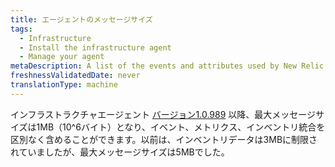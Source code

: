 ```yaml
---
title: エージェントのメッセージサイズ
tags:
  - Infrastructure
  - Install the infrastructure agent
  - Manage your agent
metaDescription: A list of the events and attributes used by New Relic's infrastructure agent to collect and store your host data.
freshnessValidatedDate: never
translationType: machine
---
```


インフラストラクチャエージェント [バージョン1.0.989](/docs/release-notes/infrastructure-release-notes/infrastructure-agent-release-notes) 以降、最大メッセージサイズは1MB（10^6バイト）となり、イベント、メトリクス、インベントリ統合を区別なく含めることができます。以前は、インベントリデータは3MBに制限されていましたが、最大メッセージサイズは5MBでした。
